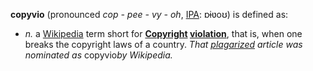 '''copyvio''' (pronounced ''cop - pee - vy - oh'', [[IPA]]: ɒɨʋoʊ) is defined as:

* ''n.'' a [[Wikipedia]] term short for '''[[Copyright]] [[violation]]''', that is, when one breaks the copyright laws of a country. ''That [[plagarized]] article was nominated as'' copyvio'' by Wikipedia.''